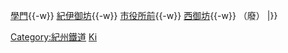 {{鐵道路線|
| 模板名稱 = 紀州鐵道線
| 名稱 = [[紀州鐵道線]]
| 代表色  =  #008000
| 車站列表 = [[御坊站|御坊]]{{-w}} [[學門站|學門]]{{-w}} [[紀伊御坊站|紀伊御坊]]{{-w}} [[市役所前站 (和歌山縣)|市役所前]]{{-w}} [[西御坊站|西御坊]]{{-w}} （廢）{{link-ja|日高川站|日高川駅|日高川}}
|}}<noinclude>
[[Category:紀州鐵道]]
[[Category:日本鐵路路線模板|Ki]]
</noinclude>